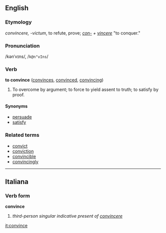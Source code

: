 ==English==
===Etymology===
{{L.}} ''convincere, -victum'', to refute, prove; ''[[con-]] + [[vincere]]'' "to conquer."
===Pronunciation===
/kənˈvɪns/, /<tt>k@n"vIns</tt>/
===Verb===
'''to convince'''  ([[convinces]], [[convinced]], [[convincing]])
# To overcome by argument; to force to yield assent to truth; to satisfy by proof.

====Synonyms====
*[[persuade]]
*[[satisfy]]

===Related terms===
*[[convict]]
*[[conviction]]
*[[convincible]]
*[[convincingly]]

----

==Italiana==
===Verb form===
'''convince'''

# ''third-person singular indicative present of [[convincere]]''

[[it:convince]]